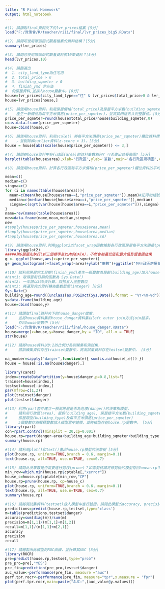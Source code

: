 ```yaml
---
title: "R Final Homework"
output: html_notebook
---
```


```r
#(1) 請讀取final資料夾下的lvr_prices檔案 [5分]
load("F:/資策會/R/teacher/riii/final/lvr_prices_big5.RData")
```

```r
#(2) 請問可使用哪個函式觀看檔案的資料結構？[5分]
summary(lvr_prices)

```

```r
#(3) 請問可使用哪個函式觀看資料前10筆資料？[5分]
head(lvr_prices,10)
```

```r
#(4) 請篩選出
#  1. city_land_type為住宅用
#  2. total_price > 0
#  3. building_sqmeter > 0
#  4. finish_ymd 非空值
#  的房屋資料,並存入house變數中。[8分]
house=lvr_prices$city_land_type=="住" & lvr_prices$total_price>0 & lvr_prices$building_sqmeter > 0 & complete.cases(lvr_prices$finish_ymd)
house=lvr_prices[house,]
```

```r
#(5) 請使用house資料，利用房屋價格(total_price)及房屋平方米數(building_sqmeter)兩欄位，
#    產生一新欄位為每平方米價格(price_per_sqmeter)，並將其四捨五入到整數位。[5分]
price_per_sqmeter=round(house$total_price/house$building_sqmeter,0)
c=as.data.frame(price_per_sqmeter)
house=cbind(house,c)
```

```r
#(6) 請使用house資料，利用scale() 將每平方米價格(price_per_sqmeter)欄位資料標準化
#    ，並剔除掉outlier資料(z-score > 3)。[5分]
house = house[abs(scale(house$price_per_sqmeter)) <= 3,]
```

```r
#(7) 請問在house資料中各行政區(area)的資料筆數為何? 可否畫出其長條圖? [5分]
barplot(table(house$area),xlab='行政區',ylab='筆數',main='各行政區累積圖',col='blue')
```

```r
#(8) 請使用house資料，計算各行政區每平方米價格(price_per_sqmeter)欄位資料的平均數，中位數及標準差 [8分]

mean=c()
median=c()
singma=c()
for (i in names(table(house$area))){
  mean=c(mean(house[house$area==i,"price_per_sqmeter"]),mean)#記得加括號
  median=c(median(house[house$area==i,"price_per_sqmeter"]),median)
  singma=c(sqrt(var(house[house$area==i,"price_per_sqmeter"])),singma)
}
name=rev(names(table(house$area)))
new=data.frame(name,mean,median,singma)
new 
#tapply(house$price_per_sqmeter,house$area,mean)
#tapply(house$price_per_sqmeter,house$area,median)
#tapply(house$price_per_sqmeter,house$area,sd)
```

```r
#(9) 請使用house資料,利用ggplot2的facet_wrap函數繪製各行政區房屋每平方米價格(price_per_sqmeter)的直方圖 [8分]
library(ggplot2)
#####第6題要先執行(抓三個標準差以內的DATA)，不然會被最低值和最大值影響畫圖結果
g <- ggplot(house,aes(x=price_per_sqmeter))
g+ geom_histogram()+facet_wrap(~area)+ylab("筆數")+ggtitle("各行政區房屋每平方米價格")
```

```r
#(10) 試利用房屋完工日期(finish_ymd)產生一新變數為屋齡(building_age)加入house資料中。
#hint1: 取得當前日期的函數為 Sys.Date()
#hint2: 一年請以365天計算，四捨五入至整數位
#hint3: 將運算完的資料轉為整數型態(integer) [8分]
Sys.Date()
building_age=round((unclass(as.POSIXct(Sys.Date(),format = "%Y-%m-%d"))-unclass(as.POSIXct(house$finish_ymd,format = "%Y-%m-%d")))/60/60/24/365,0)
y=data.frame(building_age)
house=cbind(house,y)
```

```r
#(11) 請讀取final資料夾下的house_danger檔案，
#     並將house資料集和house_danger資料集以left outer join方式join起來，
#     存回house變數中 [5分]
load("F:/資策會/R/teacher/riii/final/house_danger.RData")
house=merge(x=house,y=house_danger,by = "ID", all.x = TRUE)
str(house)
```

```r
#(12) 請將house資料以8:2的比例分為訓練集和測試集，
#     將訓練集資料存在trainset變數中，將測試集資料存在testset變數中。 [5分]

na_number=sapply("danger",function(e){ sum(is.na(house[,e])) })
house = house[!is.na(house$danger),]

library(caret)
index=createDataPartition(y=house$danger,p=0.8,list=F)
trainset=house[index,]
testset=house[-index,]
par(mfrow=c(1,2))
plot(trainset$danger)
plot(testset$danger)
```

```r
#(13) 利用rpart套件建立一預測房屋是否為危樓(danger)的決策樹模型，
#     請利用行政區(area), 屋齡(building_age), 房屋總平方米數(building_sqmeter),
#     房屋類型(building_type)及每平方米價格(price_per_sqmeter)
#     5個變數作為解釋變數放入模型當中建模，並將模型存在house.rp變數中。 [5分]
library(rpart)
con=rpart.control(minsplit = 20,cp=0.001)
house.rp=rpart(danger~area+building_age+building_sqmeter+building_type+price_per_sqmeter,data = trainset,control = con)
summary(house.rp)
```

```r
#(14) 請利用plot()和text()畫出house.rp模型的決策樹 [5分]
plot(house.rp, uniform=TRUE,branch = 0.6, margin=0.1)
text(house.rp, all=TRUE, use.n=TRUE, cex=0.7)

```

```r
#(15) 請問此決策數是否需要進行剪枝(prune)？如需剪枝請將修剪後的模型存回house.rp中。 [5分]
min_row=which.min(house.rp$cptable[,"xerror"])
house_c=house.rp$cptable[min_row,"CP"]
house.rp=prune(house.rp, cp=house_c)
plot(house.rp, uniform=TRUE,branch = 0.6, margin=0.1)
text(house.rp, all=TRUE, use.n=TRUE, cex=0.7)
summary(house.rp)
```

```r
#(16) 請將測試集資料(testset)放入模型中進行驗證，請問此模型的accuracy, precision, recall等績效分別為何？ [5分]
predictions=predict(house.rp,testset,type='class')
m=table(predictions,testset$danger)
accuracy=sum(diag(m))/sum(m)
precision=m[1,1]/(m[1,1]+m[1,2])
recall=m[1,1]/(m[1,1]+m[2,1])
accuracy
precision
recall
```

```r
#(17) 請繪製出此模型的ROC曲線，並計算其AUC [8分]
library(ROCR)
pre=predict(house.rp,testset,type="prob")
pre_pro=pre[,"YES"] 
pre_fin=prediction(pre_pro,testset$danger)
auc_value<-performance(pre_fin, measure ="auc")
perf.tpr.rocr<-performance(pre_fin, measure="tpr",x.measure = "fpr")
plot(perf.tpr.rocr,main=paste("AUC:",(auc_value@y.values)))
```